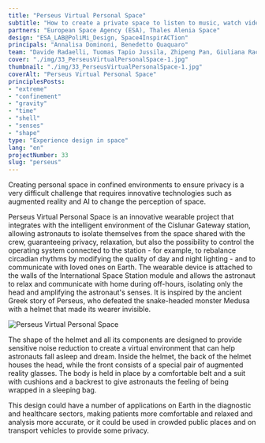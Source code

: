 ```yaml
---
title: "Perseus Virtual Personal Space"
subtitle: "How to create a private space to listen to music, watch videos and communicate with home in a confined, shared environment."
partners: "European Space Agency (ESA), Thales Alenia Space"
design: "ESA_LAB@PoliMi_Design, Space4InspirACTion"
principals: "Annalisa Dominoni, Benedetto Quaquaro"
team: "Davide Radaelli, Tuomas Tapio Jussila, Zhipeng Pan, Giuliana Racco, Vanja Rakic, Leonardo Saletta"
cover: "./img/33_PerseusVirtualPersonalSpace-1.jpg"
thumbnail: "./img/33_PerseusVirtualPersonalSpace-1.jpg"
coverAlt: "Perseus Virtual Personal Space"
principlesPosts: 
- "extreme"
- "confinement"
- "gravity"
- "time"
- "shell"
- "senses"
- "shape"
type: "Experience design in space"
lang: "en"
projectNumber: 33
slug: "perseus"
---
```



Creating personal space in confined environments to ensure privacy is a very difficult challenge that requires innovative technologies such as augmented reality and AI to change the perception of space.

Perseus Virtual Personal Space is an innovative wearable project that integrates with the intelligent environment of the Cislunar Gateway station, allowing astronauts to isolate themselves from the space shared with the crew, guaranteeing privacy, relaxation, but also the possibility to control the operating system connected to the station - for example, to rebalance circadian rhythms by modifying the quality of day and night lighting - and to communicate with loved ones on Earth. The wearable device is attached to the walls of the International Space Station module and allows the astronaut to relax and communicate with home during off-hours, isolating only the head and amplifying the astronaut's senses. It is inspired by the ancient Greek story of Perseus, who defeated the snake-headed monster Medusa with a helmet that made its wearer invisible.


<Image src={Image1} alt="Perseus Virtual Personal Space" class="py-6 w-full h-auto"/>

The shape of the helmet and all its components are designed to provide sensitive noise reduction to create a virtual environment that can help astronauts fall asleep and dream. Inside the helmet, the back of the helmet houses the head, while the front consists of a special pair of augmented reality glasses. The body is held in place by a comfortable belt and a suit with cushions and a backrest to give astronauts the feeling of being wrapped in a sleeping bag.

This design could have a number of applications on Earth in the diagnostic and healthcare sectors, making patients more comfortable and relaxed and analysis more accurate, or it could be used in crowded public places and on transport vehicles to provide some privacy.